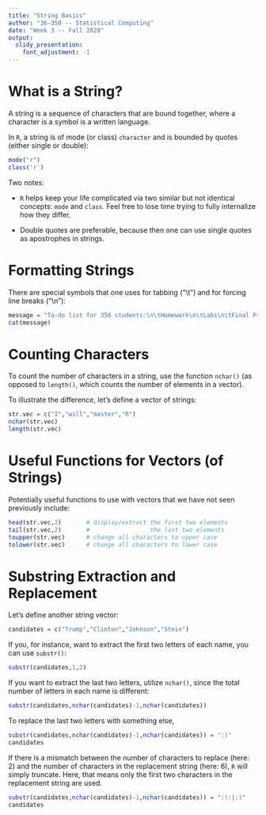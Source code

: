 ```yaml
---
title: "String Basics"
author: "36-350 -- Statistical Computing"
date: "Week 3 -- Fall 2020"
output: 
  slidy_presentation: 
    font_adjustment: -1
---
```


What is a String?
===

A string is a sequence of characters that are bound
together, where a character is a symbol is a written language.

In `R`, a string is of mode (or class) `character` and is bounded by quotes (either single or double):
```r
mode("r")
class('r')
```
Two notes:

- `R` helps keep your life complicated via two similar but not identical concepts: `mode` and `class`. Feel free to lose time trying to fully internalize how they differ.

- Double quotes are preferable, because then one can use single quotes as apostrophes in strings.

Formatting Strings
===

There are special symbols that one uses for tabbing ("\\t") and for 
forcing line breaks ("\\n"):
```r
message = "To-do list for 350 students:\n\tHomework\n\tLabs\n\tFinal Project"
cat(message)
```

Counting Characters
===

To count the number of characters in a string, use the function `nchar()`
(as opposed to `length()`, which counts the number of elements in a vector).

To illustrate the difference, let's define a vector of strings: 
```r
str.vec = c("I","will","master","R")
nchar(str.vec)
length(str.vec)
```

Useful Functions for Vectors (of Strings)
===

Potentially useful functions to use with vectors that we have not seen previously include:

```r
head(str.vec,2)       # display/extract the first two elements
tail(str.vec,2)       #                 the last two elements
toupper(str.vec)      # change all characters to upper case
tolower(str.vec)      # change all characters to lower case
```

Substring Extraction and Replacement
===

Let's define another string vector:
```r
candidates = c("Trump","Clinton","Johnson","Stein") 
```
If you, for instance, want to extract the first two letters of each name,
you can use `substr()`:
```r
substr(candidates,1,2)
```
If you want to extract the last two letters, utilize `nchar()`, since the total number of letters in each name is different:
```r
substr(candidates,nchar(candidates)-1,nchar(candidates))
```

To replace the last two letters with something else,
```r
substr(candidates,nchar(candidates)-1,nchar(candidates)) = ":)"
candidates
```
If there is a mismatch between the number of characters to replace (here: 2) and the number of characters in the replacement string (here: 6), `R` will simply truncate. Here, that means only the first two characters in the replacement string are used.
```r
substr(candidates,nchar(candidates)-1,nchar(candidates)) = ":(:|:)"
candidates
```


